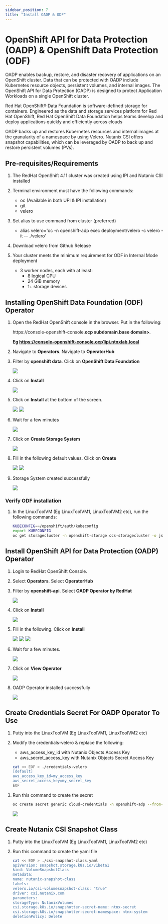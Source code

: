 ```yaml
---
sidebar_position: 7
title: "Install OADP & ODF"
---
```


# OpenShift API for Data Protection (OADP) & OpenShift Data Protection (ODF)

OADP enables backup, restore, and disaster recovery of applications on an OpenShift cluster. Data that can be protected with OADP include Kubernetes resource objects, persistent volumes, and internal images. The OpenShift API for Data Protection (OADP) is designed to protect Application Workloads on a single OpenShift cluster.

Red Hat OpenShift® Data Foundation is software-defined storage for containers. Engineered as the data and storage services platform for Red Hat OpenShift, Red Hat OpenShift Data Foundation helps teams develop and deploy applications quickly and efficiently across clouds

OADP backs up and restores Kubernetes resources and internal images at the granularity of a namespace by using Velero. Nutanix CSI offers snapshot
capabilities, which can be leveraged by OADP to back up and restore persistent volumes (PVs).

## Pre-requisites/Requirements
1.  The RedHat OpenShift 4.11 cluster was created using IPI and Nutanix CSI installed

2.  Terminal environment must have the following commands:
    - oc (Available in both UPI & IPI installation)
    - git 
    - velero

3.  Set alias to use command from cluster (preferred)
    - alias velero='oc -n openshift-adp exec deployment/velero -c velero -it -- ./velero'

4.  Download velero from Github Release

5.  Your cluster meets the minimum requirement for ODF in Internal Mode deployment
    - 3 worker nodes, each with at least:
        - 8 logical CPU
        - 24 GiB memory
        - 1+ storage devices

## Installing OpenShift Data Foundation (ODF) Operator

1.  Open the RedHat OpenShift console in the browser.  Put in the following:

    https://console-openshift-console.**ocp subdomain**.**base domain>**.

    **Eg https://console-openshift-console.ocp1ipi.ntnxlab.local**

2.  Navigate to **Operators**.  Navigate to **OperatorHub**

3.  Filter by **openshift data**.  Click on **OpenShift Data Foundation**

    ![](ocp_oadp_images/odf-1.png) 

4. Click on **Install**

    ![](ocp_oadp_images/odf-2.png) 

5.  Click on **Install** at the bottom of the screen.

    ![](ocp_oadp_images/odf-3.png) 
    ![](ocp_oadp_images/odf-4.png) 

6.  Wait for a few minutes

    ![](ocp_oadp_images/odf-5.png) 

7.  Click on **Create Storage System**

    ![](ocp_oadp_images/odf-6.png)

8.  Fill in the following default values.  Click on **Create**

    ![](ocp_oadp_images/odf-7.png)
    ![](ocp_oadp_images/odf-8.png)

9.  Storage System created successfully

    ![](ocp_oadp_images/odf-9.png)

### Verify ODF installation

1.  In the LinuxToolVM (Eg LinuxToolVM1, LinuxToolVM2 etc), run the following commands:

    ```bash
    KUBECONFIG=~/openshift/auth/kubeconfig
    export KUBECONFIG
    oc get storagecluster -n openshift-storage ocs-storagecluster -o jsonpath='{.status.phase}{"\n"}'
    ```

## Install OpenShift API for Data Protection (OADP) Operator

1.  Login to RedHat OpenShift Console.

2.  Select **Operators**.  Select **OperatorHub**

3.  Filter by **openshift-api**.  Select **OADP Operator by RedHat**

    ![](ocp_oadp_images/oadp-14.png)

4.  Click on **Install**

    ![](ocp_oadp_images/oadp-15.png)

5.  Fill in the following.  Click on **Install**

    ![](ocp_oadp_images/oadp-16.png)
    ![](ocp_oadp_images/oadp-17.png)
    ![](ocp_oadp_images/oadp-18.png)

6.  Wait for a few minutes.

    ![](ocp_oadp_images/oadp-19.png)

7.  Click on **View Operator**

    ![](ocp_oadp_images/oadp-20.png)

8.  OADP Operator installed successfully

    ![](ocp_oadp_images/oadp-21.png)

## Create Credentials Secret For OADP Operator To Use

1.  Putty into the LinuxToolVM (Eg LinuxToolVM1, LinuxToolVM2 etc)

2.  Modify the credentials-velero & replace the following:

    - aws_access_key_id with Nutanix Objects Access Key
    - aws_secret_access_key with Nutanix Objects Secret Access Key

    ```bash
    cat << EOF > ./credentials-velero
    [default]
    aws_access_key_id=my_access_key
    aws_secret_access_key=my_secret_key
    EOF
    ```

3.  Run this command to create the secret

    ```bash
    oc create secret generic cloud-credentials -n openshift-adp --from-file cloud=credentials-velero
    ```

    ![](ocp_oadp_images/oadp-22.png)

## Create Nutanix CSI Snapshot Class

1.  Putty into the LinuxToolVM (Eg LinuxToolVM1, LinuxToolVM2 etc)

2.  Run this command to create the yaml file

    ```bash
    cat << EOF > ./csi-snapshot-class.yaml
    apiVersion: snapshot.storage.k8s.io/v1beta1
    kind: VolumeSnapshotClass
    metadata:
    name: nutanix-snapshot-class
    labels:
    velero.io/csi-volumesnapshot-class: "true"
    driver: csi.nutanix.com
    parameters:
    storageType: NutanixVolumes
    csi.storage.k8s.io/snapshotter-secret-name: ntnx-secret
    csi.storage.k8s.io/snapshotter-secret-namespace: ntnx-system
    deletionPolicy: Delete
    ```